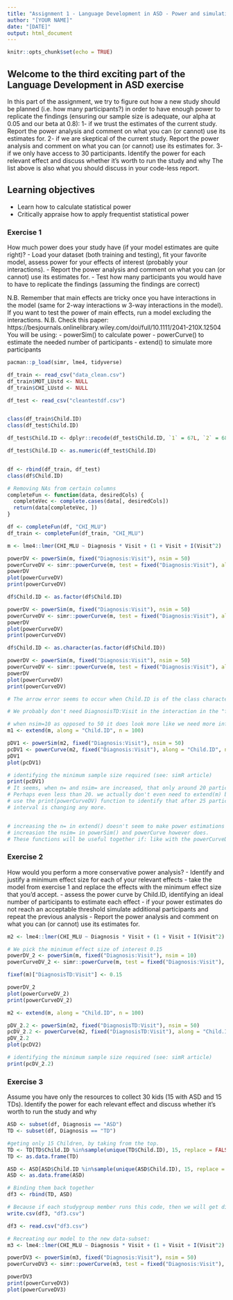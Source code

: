 ```yaml
---
title: "Assignment 1 - Language Development in ASD - Power and simulations"
author: "[YOUR NAME]"
date: "[DATE]"
output: html_document
---
```


```r
knitr::opts_chunk$set(echo = TRUE)
```

## Welcome to the third exciting part of the Language Development in ASD exercise

In this part of the assignment, we try to figure out how a new study should be planned (i.e. how many participants?) in order to have enough power to replicate the findings (ensuring our sample size is adequate, our alpha at 0.05 and our beta at 0.8):
1- if we trust the estimates of the current study. Report the power analysis and comment on what you can (or cannot) use its estimates for.
2- if we are skeptical of the current study. Report the power analysis and comment on what you can (or cannot) use its estimates for.
3- if we only have access to 30 participants. Identify the power for each relevant effect and discuss whether it's worth to run the study and why
The list above is also what you should discuss in your code-less report.


## Learning objectives

- Learn how to calculate statistical power
- Critically appraise how to apply frequentist statistical power

### Exercise 1

How much power does your study have (if your model estimates are quite right)?
- Load your dataset (both training and testing), fit your favorite model, assess power for your effects of interest (probably your interactions).
- Report the power analysis and comment on what you can (or cannot) use its estimates for.
- Test how many participants you would have to have to replicate the findings (assuming the findings are correct)

N.B. Remember that main effects are tricky once you have interactions in the model (same for 2-way interactions w 3-way interactions in the model). If you want to test the power of main effects, run a model excluding the interactions.
N.B. Check this paper: https://besjournals.onlinelibrary.wiley.com/doi/full/10.1111/2041-210X.12504
You will be using:
- powerSim() to calculate power
- powerCurve() to estimate the needed number of participants
- extend() to simulate more participants

```r
pacman::p_load(simr, lme4, tidyverse)

df_train <- read_csv("data_clean.csv")
df_train$MOT_LUstd <- NULL
df_train$CHI_LUstd <- NULL

df_test <- read_csv("cleantestdf.csv")


class(df_train$Child.ID)
class(df_test$Child.ID)

df_test$Child.ID <- dplyr::recode(df_test$Child.ID, `1` = 67L, `2` = 68L, `3` = 69L, `4` = 70L, `5` = 71L, `6` = 72L)

df_test$Child.ID <- as.numeric(df_test$Child.ID)


df <- rbind(df_train, df_test)
class(df$Child.ID)

# Removing NAs from certain columns
completeFun <- function(data, desiredCols) {
  completeVec <- complete.cases(data[, desiredCols])
  return(data[completeVec, ])
}

df <- completeFun(df, "CHI_MLU")
df_train <- completeFun(df_train, "CHI_MLU")

```



```r
m <- lme4::lmer(CHI_MLU ~ Diagnosis * Visit + (1 + Visit + I(Visit^2) | Child.ID), df, REML = FALSE, lmerControl(optimizer = "nloptwrap", calc.derivs = FALSE))

```

```r
powerDV <- powerSim(m, fixed("Diagnosis:Visit"), nsim = 50)
powerCurveDV <- simr::powerCurve(m, test = fixed("Diagnosis:Visit"), along = "Child.ID", nsim = 50)
powerDV
plot(powerCurveDV)
print(powerCurveDV)
```

```r
df$Child.ID <- as.factor(df$Child.ID)

powerDV <- powerSim(m, fixed("Diagnosis:Visit"), nsim = 50)
powerCurveDV <- simr::powerCurve(m, test = fixed("Diagnosis:Visit"), along = "Child.ID", nsim = 50)
powerDV
plot(powerCurveDV)
print(powerCurveDV)
```



```r
df$Child.ID <- as.character(as.factor(df$Child.ID))

powerDV <- powerSim(m, fixed("Diagnosis:Visit"), nsim = 50)
powerCurveDV <- simr::powerCurve(m, test = fixed("Diagnosis:Visit"), along = "Child.ID", nsim = 50)
powerDV
plot(powerCurveDV)
print(powerCurveDV)

# The arrow error seems to occur when Child.ID is of the class character. But should it then be numeric or factor???

# We probably don't need DiagnosisTD:Visit in the interaction in the "fixed()" functions, because then we get errors, and the powercurve is flat.
```




```r
# when nsim=10 as opposed to 50 it does look more like we need more info in order to properly estimate power. (in the above chunk)
m1 <- extend(m, along = "Child.ID", n = 100)

pDV1 <- powerSim(m2, fixed("Diagnosis:Visit"), nsim = 50)
pcDV1 <- powerCurve(m2, fixed("Diagnosis:Visit"), along = "Child.ID", nsim = 50)
pDV1
plot(pcDV1)

# identifying the minimum sample size required (see: simR article)
print(pcDV1)
# It seems, when n= and nsim= are increased, that only around 20 participants would be needed for the power of the interaction to be 80%
# Perhaps even less than 20. we actually don't even need to extend(m) because we already have 66 participants, which is enough to
# use the print(powerCurveDV) function to identify that after 25 participants (25 values of Child.ID) neither the power nor the confidence
# interval is changing any more.


# increasing the n= in extend() doesn't seem to make power estimations more precise, but just gives us a longer x axis to work with so to speak
# increasion the nsim= in powerSim() and powerCurve however does.
# These functions will be useful together if: like with the powerCurveD we would see we may need up to 70 or 80 children to see anything.
```






### Exercise 2

How would you perform a more conservative power analysis?
- Identify and justify a minimum effect size for each of your relevant effects
- take the model from exercise 1 and replace the effects with the minimum effect size that you'd accept.
- assess the power curve by Child.ID, identifying an ideal number of participants to estimate each effect
- if your power estimates do not reach an acceptable threshold simulate additional participants and repeat the previous analysis
- Report the power analysis and comment on what you can (or cannot) use its estimates for.

```r
m2 <- lme4::lmer(CHI_MLU ~ Diagnosis * Visit + (1 + Visit + I(Visit^2) | Child.ID), df, REML = FALSE, lmerControl(optimizer = "nloptwrap", calc.derivs = FALSE)) # This is the same model as m, but I just put it here, because we are going to tamper with it.

# We pick the minimum effect size of interest 0.15
powerDV_2 <- powerSim(m, fixed("Diagnosis:Visit"), nsim = 10)
powerCurveDV_2 <- simr::powerCurve(m, test = fixed("Diagnosis:Visit"), along = "Child.ID", nsim = 10)

fixef(m)["DiagnosisTD:Visit"] <- 0.15

powerDV_2
plot(powerCurveDV_2)
print(powerCurveDV_2)

m2 <- extend(m, along = "Child.ID", n = 100)

pDV_2.2 <- powerSim(m2, fixed("DiagnosisTD:Visit"), nsim = 50)
pcDV_2.2 <- powerCurve(m2, fixed("DiagnosisTD:Visit"), along = "Child.ID", nsim = 50)
pDV_2.2
plot(pcDV2)

# identifying the minimum sample size required (see: simR article)
print(pcDV_2.2)
```


### Exercise 3

Assume you have only the resources to collect 30 kids (15 with ASD and 15 TDs). Identify the power for each relevant effect and discuss whether it's worth to run the study and why

```r
ASD <- subset(df, Diagnosis == "ASD")
TD <- subset(df, Diagnosis == "TD")

#geting only 15 Children, by taking from the top.
TD <- TD[TD$Child.ID %in%sample(unique(TD$Child.ID), 15, replace = FALSE),]
TD <- as.data.frame(TD)

ASD <- ASD[ASD$Child.ID %in%sample(unique(ASD$Child.ID), 15, replace = FALSE),]
ASD <- as.data.frame(ASD)

# Binding them back together
df3 <- rbind(TD, ASD)

# Because if each studygroup member runs this code, then we will get different df's (because it is random)
write.csv(df3, "df3.csv")

df3 <- read.csv("df3.csv")
```



```r
# Recreating our model to the new data-subset:
m3 <- lme4::lmer(CHI_MLU ~ Diagnosis * Visit + (1 + Visit + I(Visit^2) | Child.ID), df3, REML = FALSE, lmerControl(optimizer = "nloptwrap", calc.derivs = FALSE))
```


```r
powerDV3 <- powerSim(m3, fixed("Diagnosis:Visit"), nsim = 50)
powerCurveDV3 <- simr::powerCurve(m3, test = fixed("Diagnosis:Visit"), along = "Child.ID", nsim = 50)

powerDV3
print(powerCurveDV3)
plot(powerCurveDV3)

```
